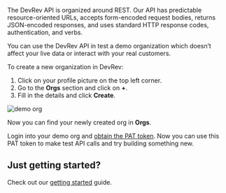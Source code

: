 The DevRev API is organized around REST. Our API has predictable resource-oriented URLs, accepts form-encoded request bodies, returns JSON-encoded responses, and uses standard HTTP response codes, authentication, and verbs.

You can use the DevRev API in test a demo organization which doesn’t affect your live data or interact with your real customers. 

To create a new organization in DevRev:

1. Click on your profile picture on the top left corner. 
2. Go to the **Orgs** section and click on **+**.
3. Fill in the details and click **Create**.

![demo org](../img/demoorg.png)

Now you can find your newly created org in **Orgs**.

Login into your demo org and [obtain the PAT token](/about/authentication#generate-a-personal-access-token-pat). 
Now you can use this PAT token to make test API calls and try building something new.

## Just getting started?

Check out our [getting started](/api-reference/getting-started) guide.